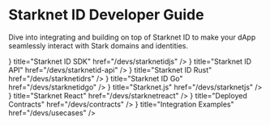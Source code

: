 # Starknet ID Developer Guide

Dive into integrating and building on top of Starknet ID to make your dApp seamlessly interact with Stark domains and identities.


<Cards>
  <Card
    icon={<img src="/icons/code.svg" alt="Code Icon" width={24} height={24} />}
    title="Starknet ID SDK"
    href="/devs/starknetidjs"
  />
  <Card
    icon={<img src="/icons/code.svg" alt="Code Icon" width={24} height={24} />}
    title="Starknet ID API"
    href="/devs/starknetid-api"
  />
  <Card
    icon={<img src="/icons/code.svg" alt="Code Icon" width={24} height={24} />}
    title="Starknet ID Rust"
    href="/devs/starknetidrs"
  />
  <Card
    icon={<img src="/icons/code.svg" alt="Code Icon" width={24} height={24} />}
    title="Starknet ID Go"
    href="/devs/starknetidgo"
  />
  <Card
    icon={<img src="/icons/code.svg" alt="Code Icon" width={24} height={24} />}
    title="Starknet.js"
    href="/devs/starknetjs"
  />
  <Card
    icon={<img src="/icons/code.svg" alt="Code Icon" width={24} height={24} />}
    title="Starknet React"
    href="/devs/starknetreact"
  />
  <Card
    icon={<img src="/icons/code.svg" alt="Code Icon" width={24} height={24} />}
    title="Deployed Contracts"
    href="/devs/contracts"
  />
  <Card
    icon={<img src="/icons/code.svg" alt="Code Icon" width={24} height={24} />}
    title="Integration Examples"
    href="/devs/usecases"
  />
</Cards>
